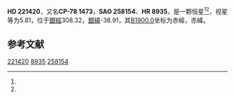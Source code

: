 {{Starbox begin
| name = HD 221420
}}
{{Starbox observe
| epoch = [[J2000.0|J2000.0]]
| constell = {{星座名待查}}<ref name=SIMBAD>{{cite web
 | url=http://simbad.u-strasbg.fr/simbad/sim-id?Ident=HR+8935
 | title =Pulsating variable Star
 | publisher=Centre de Données astronomiques de Strasbourg
 | work=SIMBAD
 | accessdate=2012-07-13}}</ref><ref name=DATA>{{cite web
 | url=http://vizier.u-strasbg.fr/viz-bin/VizieR-5?-out.add=.&-source=5050&-corr=PK=HR&-out.max=9999&HR=8935
 | title=VizieR Detailed Page
 | accessdate=2012-07-13
 | archive-date=2016-03-05
 | archive-url=https://web.archive.org/web/20160305005205/http://vizier.u-strasbg.fr/viz-bin/VizieR-5?-out.add=.&-source=5050&-corr=PK=HR&-out.max=9999&HR=8935
 | dead-url=no
 }}</ref>
| 星官 = 
| ra = {{RA|23|33|19.5}}<ref name=SIMBAD /><ref name=DATA />
| dec = {{DEC|-77|23|7}}<ref name=SIMBAD /><ref name=DATA />
| appmag_v = 5.81<ref name=SIMBAD /><ref name=DATA />
}}
{{Starbox character
| class = G2V<ref name=SIMBAD /><ref name=DATA />
| b-v = 0.68<ref name=SIMBAD /><ref name=DATA />
| u-b = 0.31<ref name=SIMBAD /><ref name=DATA />
| r-i = <ref name=SIMBAD /><ref name=DATA />
| variable = 
}}
{{Starbox astrometry
| radial_v = 0.31
| prop_mo_ra = 26
| parallax = 
| p_error = 
}}
{{Starbox catalog
| names =CP-78 1473，[[SAO星表|SAO]] 258154，[[HD星表|HD]] 221420，[[HR星表|HR]] 8935}}
{{Starbox reference |Simbad=HR+8935}}
{{Starbox end}}

'''HD 221420'''，又名'''CP-78 1473'''，'''SAO 258154'''、'''HR 8935'''，是一颗恒星<ref name=SIMBAD /><ref name=DATA />，视星等为5.81，位于[[銀道座標系|銀經]]308.32，[[銀道座標系|銀緯]]-38.91，其[[B1900.0|B1900.0]]坐标为赤經{{RA|23|26|52.2}}，赤緯{{DEC|-77|-38.91|15}}。

== 参考文献 ==
{{reflist}}

{{star-stub}}

[[Category:HD和HDE天體|221420]]
[[Category:HR天體|8935]]
[[Category:SAO天體|258154]]